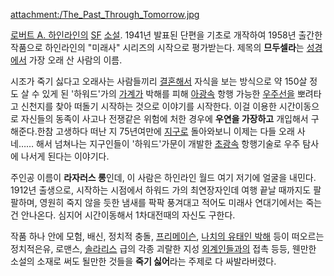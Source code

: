 attachment:/The_Past_Through_Tomorrow.jpg

[[로버트 A. 하인라인]]의 [[SF]] [[소설]]. 1941년 발표된 단편을 기초로 개작하여 1958년 출간한 작품으로 하인라인의 "미래사" 시리즈의 시작으로 평가받는다. 제목의 '''므두셀라'''는 [[성경]]에서 가장 오래 산 사람의 이름. 

시조가 죽기 싫다고 오래사는 사람들끼리 [[결혼]]해서 자식을 보는 방식으로 약 150살 정도 살 수 있게 된 '하워드'가의 [[가계]]가 박해를 피해 [[아광속]] 항행 가능한 [[우주선]]을 뽀려타고 신천지를 찾아 떠돌기 시작하는 것으로 이야기를 시작한다. 이걸 이용한 시간이동으로 자신들의 동족이 사고나 전쟁같은 위험에 처한 경우에 '''우연을 가장하고''' 개입해서 구해준다.한참 고생하다 떠난 지 75년여만에 [[지구]]로 돌아와보니 이제는 다들 오래 사네…… 해서 넘쳐나는 지구인들이 '하워드'가문이 개발한 [[초광속]] 항행기술로 우주 탐사에 나서게 된다는 이야기다. 

주인공 이름이 '''라자러스 롱'''인데, 이 사람은 하인라인 월드 여기 저기에 얼굴을 내민다. 1912년 출생으로, 시작하는 시점에서 하워드 가의 최연장자인데 여행 끝날 때까지도 팔팔하며, 영원히 죽지 않을 듯한 냄새를 팍팍 풍겨대고 적어도 미래사 연대기에서는 죽는 건 안나온다. 심지어 시간이동해서 1차대전때의 자신도 구한다.

작품 하나 안에 모험, 배신, 정치적 충돌, [[프리메이슨]], [[홀로코스트|나치의 유태인 박해]] 등이 떠오르는 정치적은유, 로맨스, [[솔라리스]] 급의 각종 괴랄한 지성 [[외계인]]들과의 접촉 등등, 웬만한 소설의 소재로 써도 될만한 것들을 '''죽기 싫어'''라는 주제로 다 싸발라버렸다.
